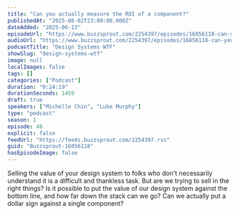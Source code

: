 ```yaml
---
title: "Can you actually measure the ROI of a component?"
publishedAt: "2025-06-02T23:00:00.000Z"
dateAdded: "2025-06-13"
episodeUrl: "https://www.buzzsprout.com/2254397/episodes/16856118-can-you-actually-measure-the-roi-of-a-component.mp3"
audioUrl: "https://www.buzzsprout.com/2254397/episodes/16856118-can-you-actually-measure-the-roi-of-a-component.mp3"
podcastTitle: "Design Systems WTF"
showSlug: "design-systems-wtf"
image: null
localImages: false
tags: []
categories: ["Podcast"]
duration: "0:24:19"
durationSeconds: 1459
draft: true
speakers: ["Michelle Chin", "Luke Murphy"]
type: "podcast"
season: 1
episode: 40
explicit: false
feedUrl: "https://feeds.buzzsprout.com/2254397.rss"
guid: "Buzzsprout-16856118"
hasEpisodeImage: false
---
```

Selling the value of your design system to folks who don't necessarily understand it is a difficult and thankless task. But are we trying to sell in the right things? Is it possible to put the value of our design system against the bottom line, and how far down the stack can we go? Can we actually put a dollar sign against a single component?
